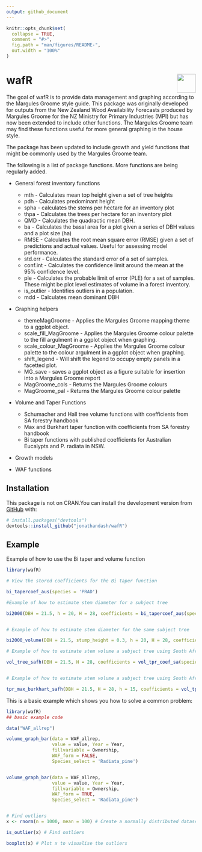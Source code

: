 ```yaml
---
output: github_document
---
```


<!-- README.md is generated from README.Rmd. Please edit that file -->

```r
knitr::opts_chunk$set(
  collapse = TRUE,
  comment = "#>",
  fig.path = "man/figures/README-",
  out.width = "100%"
)
```


# wafR <img src='man/figures/logo.png' align="right" height="50" />

<!-- badges: start -->
<!-- badges: end -->

The goal of wafR is to provide data management and graphing according to the Margules Groome style guide. This package was originally developed for outputs from the New Zealand Wood Availability Forecasts produced by Margules Groome for the NZ Ministry for Primary Industries (MPI) but has now been extended to include other functions. The Margules Groome team may find these functions useful for more general graphing in the house style. 

The package has been updated to include growth and yield functions that might be commonly used by the Margules Groome team.

The following is a list of package functions. More functions are being regularly added.

* General forest inventory functions
  + mth - Calculates mean top height given a set of tree heights
  + pdh - Calculates predominant height
  + spha - calculates the stems per hectare for an inventory plot
  + thpa - Calculates the trees per hectare for an inventory plot
  + QMD - Calculates the quadractic mean DBH.
  + ba - Calculates the basal area for a plot given a series of DBH values     and a plot size (ha)
  + RMSE - Calculates the root mean square error (RMSE) given a set of        predictions and actual values. Useful for assessing model performance.
  + std.err - Calculates the standard error of a set of samples.
  + conf.int - Calculates the confidence limit around the mean at the 95%     confidence level.
  + ple - Calculates the probable limit of error (PLE) for a set of           samples. These might be plot level estimates of volume in a forest        inventory.
  + is_outlier - Identifies outliers in a population.
  + mdd - Calculates mean dominant DBH
  
  
* Graphing helpers
  + themeMagGroome - Applies the Margules Groome mapping theme to a ggplot     object.
  + scale_fill_MagGroome - Applies the Margules Groome colour palette to      the fill argulment in a ggplot object when graphing.
  + scale_colour_MagGroome - Applies the Margules Groome colour palette to     the colour argulment in a ggplot object when graphing.
  + shift_legend - Will shift the legend to occupy empty panels in  a         facetted plot.
  + MG_save - saves a ggplot object as a figure suitable for insertion        into a Margules Groome report
  + MagGroome_cols - Returns the Margules Groome colours
  + MagGroome_pal - Returns the Margules Groome colour palette

* Volume and Taper Functions
  + Schumacher and Hall tree volume functions with coefficients from SA forestry handbook
  + Max and Burkhart taper function with coefficients from SA forestry handbook
  + Bi taper functions with published coefficients for Australian Eucalypts and P. radiata in NSW.

* Growth models


* WAF functions

## Installation



This package is not on CRAN.You can install the development version from [GitHub](https://github.com/) with:

``` r
# install.packages("devtools")
devtools::install_github("jonathandash/wafR")
```
## Example

Example of how to use the Bi taper and volume function

```r

library(wafR)

# View the stored coefficients for the Bi taper function 

bi_tapercoef_aus(species = 'PRAD')

#Example of how to estimate stem diameter for a subject tree

bi2000(DBH = 21.5, h = 20, H = 28, coefficients = bi_tapercoef_aus(species = 'PRAD'))


# Example of how to estimate stem diameter for the same subject tree

bi2000_volume(DBH = 21.5, stump_height = 0.3, h = 20, H = 28, coefficients = bi_tapercoef_aus(species = 'PRAD'))

# Example of how to estimate stem volume a subject tree using South African coefficients from the SA forestry handbook

vol_tree_safh(DBH = 21.5, H = 28, coefficients = vol_tpr_coef_sa(species = 'EGRA'))


# Example of how to estimate stem volume a subject tree using South African coefficients from the SA forestry handbook

tpr_max_burkhart_safh(DBH = 21.5, H = 28, h = 15, coefficients = vol_tpr_coef_sa(species = 'EGRA'))


```

This is a basic example which shows you how to solve a common problem:


```r
library(wafR)
## basic example code

data("WAF_allrep")

volume_graph_bar(data = WAF_allrep,
                 value = value, Year = Year,
                 fillvariable = Ownership,
                 WAF_form = FALSE,
                 Species_select = 'Radiata_pine')


volume_graph_bar(data = WAF_allrep,
                 value = value, Year = Year,
                 fillvariable = Ownership,
                 WAF_form = TRUE,
                 Species_select = 'Radiata_pine')


# Find outliers
x <- rnorm(n = 1000, mean = 100) # Create a normally distributed dataset

is_outlier(x) # Find outliers

boxplot(x) # Plot x to visualise the outliers



```



